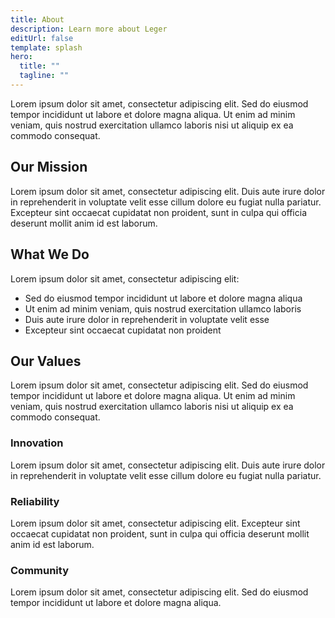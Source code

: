 ```yaml
---
title: About
description: Learn more about Leger
editUrl: false
template: splash
hero:
  title: ""
  tagline: ""
---
```



<Article title="About Leger">

Lorem ipsum dolor sit amet, consectetur adipiscing elit. Sed do eiusmod tempor incididunt ut labore et dolore magna aliqua. Ut enim ad minim veniam, quis nostrud exercitation ullamco laboris nisi ut aliquip ex ea commodo consequat.

## Our Mission

Lorem ipsum dolor sit amet, consectetur adipiscing elit. Duis aute irure dolor in reprehenderit in voluptate velit esse cillum dolore eu fugiat nulla pariatur. Excepteur sint occaecat cupidatat non proident, sunt in culpa qui officia deserunt mollit anim id est laborum.

## What We Do

Lorem ipsum dolor sit amet, consectetur adipiscing elit:

- Sed do eiusmod tempor incididunt ut labore et dolore magna aliqua
- Ut enim ad minim veniam, quis nostrud exercitation ullamco laboris
- Duis aute irure dolor in reprehenderit in voluptate velit esse
- Excepteur sint occaecat cupidatat non proident

## Our Values

Lorem ipsum dolor sit amet, consectetur adipiscing elit. Sed do eiusmod tempor incididunt ut labore et dolore magna aliqua. Ut enim ad minim veniam, quis nostrud exercitation ullamco laboris nisi ut aliquip ex ea commodo consequat.

### Innovation

Lorem ipsum dolor sit amet, consectetur adipiscing elit. Duis aute irure dolor in reprehenderit in voluptate velit esse cillum dolore eu fugiat nulla pariatur.

### Reliability

Lorem ipsum dolor sit amet, consectetur adipiscing elit. Excepteur sint occaecat cupidatat non proident, sunt in culpa qui officia deserunt mollit anim id est laborum.

### Community

Lorem ipsum dolor sit amet, consectetur adipiscing elit. Sed do eiusmod tempor incididunt ut labore et dolore magna aliqua.

</Article>
